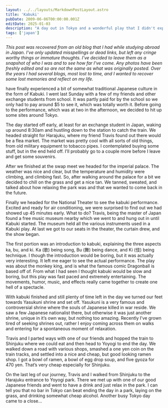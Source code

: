```yaml
---
layout: ../../layouts/MarkdownPostLayout.astro
title: 'Kabuki'
pubDate: 2009-06-06T00:00:00.001Z
editDate: 2025-01-03
description: "A day out in Tokyo and a wonderful play that I didn't expect to be so good"
tags: ['japan']
---
```



_This post was recovered from an old blog that I had while studying abroad in Japan. I've only updated misspellings or dead links, but left any cringe worthy things or immature thoughts. I've decided to leave them as a snapshot of who I was and to see how far I've come. Any photos have been freshly edited and so are not the same as what was originally posted. Over the years I had several blogs, most lost to time, and I wanted to recover some lost memories and reflect on my life._

<DropCap letter='I' />
have finally experienced a bit of somewhat traditional Japanese culture in the form of Kabuki. I went
last Sunday with a few of my friends and other exchange students from school. It was partly paid for
by the school so we only had to pay around $5 to see it, which was totally worth it. Before going to
the performance, which was at two in the afternoon, we decided to hit up some sites around Tokyo.

The day started off early, at least for an exchange student in Japan, waking up around 8:30am and hustling down to the station to catch the train. We headed straight for Harajuku, where my friend Travis found out there would be a flea market. The market was pretty cool with all sorts of old things, from old military equipment to tobacco pipes. I contemplated buying some stuff, but in the end held off. I’ll probably go to a couple more before I leave and get some souvenirs.

After we finished at the swap meet we headed for the imperial palace. The weather was nice and clear, but the temperature and humidity were climbing, and climbing fast. So, after walking around the palace for a bit we decided to chill on the grass and get a nice tan. We tanned, sweated, and talked about how relaxing the park was and that we wanted to come back in the future.

Finally we headed for the National Theater to see the kabuki performance. Excited and ready for air conditioning, we were surprised to find out we had showed up 45 minutes early. What to do? Travis, being the master of Japan found a free music museum nearby which we went to and hung out in until Kabuki started. The museum held all the various instruments used in a Kabuki play. At last we got to our seats in the theater, the curtain drew, and the show began.

The first portion was an introduction to kabuki, explaining the three aspects ka, bu, and ki. Ka (歌) being song, Bu (舞) being dance, and Ki (伎) being technique. I though the introduction would be boring, but it was actually very interesting. It left me eager to see the actual performance. The play was about the monkey king, and is what the famous comic Dragonball is based off of. From what I had seen I thought kabuki would be slow and boring, but this play was fast paced and extremely entertaining. The movements, humor, music, and effects really came together to create one hell of a spectacle.

With kabuki finished and still plenty of time left in the day we turned our feet towards Yasukuni shrine and set off. Yasukuni is a very famous and controversial shrine where the souls of Japanese killed in war reside. We saw a few Japanese nationalist there, but otherwise it was just another shrine, unique in it’s own way, but nothing too amazing. Recently I’ve grown tired of seeking shrines out, rather I enjoy coming across them on walks and entering for a spontaneous moment of relaxation.

Travis and I parted ways with one of our friends and hopped the train to Shinjuku where we could eat and then head to Yoyogi to end the day. We walked down a road with various shops, smashed a one yen coin on the train tracks, and settled into a nice and cheap, but good looking ramen shop. I got a bowl of ramen, a bowl of egg drop soup, and five gyoza for 470 yen. That’s very cheap especially for Shinjuku.

On the last leg of our journey, Travis and I walked from Shinjuku to the Harajuku entrance to Yoyogi park. There we met up with one of our good Japanese friends and went to have a drink and just relax in the park. I can tell you that no bar in Tokyo can beat ending the day in a park, laying on the grass, and drinking somewhat cheap alcohol. Another busy Tokyo day came to a close…
